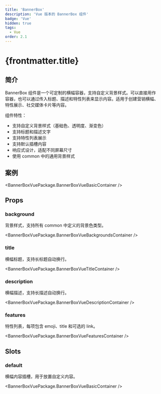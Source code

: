```yaml
---
title: 'BannerBox'
description: 'Vue 版本的 BannerBox 组件'
badge: 'Vue'
hidden: true
tags:
  - Vue
order: 2.1
---
```



# {frontmatter.title}

## 简介

BannerBox 组件是一个可定制的横幅容器，支持自定义背景样式。可以直接用作容器，也可以通过传入标题、描述和特性列表来显示内容。适用于创建营销横幅、特性展示、社交媒体卡片等内容。

组件特性：

- 支持自定义背景样式（基础色、透明度、渐变色）
- 支持标题和描述文字
- 支持特性列表展示
- 支持默认插槽内容
- 响应式设计，适配不同屏幕尺寸
- 使用 common 中的通用背景样式

## 案例

<BannerBoxVuePackage.BannerBoxVueBasicContainer />

## Props

### background

背景样式，支持所有 common 中定义的背景色类型。

<BannerBoxVuePackage.BannerBoxVueBackgroundsContainer />

### title

横幅标题，支持长标题自动换行。

<BannerBoxVuePackage.BannerBoxVueTitleContainer />

### description

横幅描述，支持长描述自动换行。

<BannerBoxVuePackage.BannerBoxVueDescriptionContainer />

### features

特性列表，每项包含 emoji、title 和可选的 link。

<BannerBoxVuePackage.BannerBoxVueFeaturesContainer />

## Slots

### default

横幅内容插槽，用于放置自定义内容。

<BannerBoxVuePackage.BannerBoxVueBasicContainer />
